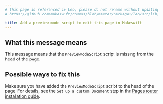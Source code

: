 ```yaml
---
# this page is referenced in Leo, please do not rename without updating the reference in:
# https://github.com/makeswift/cosmos/blob/master/packages/leo/src/lib/docs.ts

title: Add a preview mode script to edit this page in Makeswift
---
```


## What this message means

This message means that the `PreviewModeScript` script is missing from the head of the page.

## Possible ways to fix this

Make sure you have added the `PreviewModeScript` script to the head of the page. For details,
see the `Set up a custom Document` step in the [Pages router installation guide](/developer/pages-router/installation).
